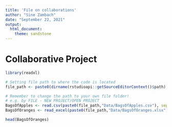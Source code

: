 ```yaml
---
title: 'File on collaborations'
author: "Sine Zambach"
date: "September 22, 2021"
output: 
  html_document:
    theme: sandstone
---
```


# Collaborative Project

```r
library(readxl)

# Setting file path to where the code is located
file_path <- paste0(dirname(rstudioapi::getSourceEditorContext()$path), "/")


```

```r

# Remember to change the path to your own file folder! 
# e.g. by FILE - NEW PROJECT/OPEN PROJECT
BagsOfApples <- read.csv(paste0(file_path,"Data/BagsOfApples.csv"), sep=";")
BagsOfOranges <- read_excel(paste0(file_path,"Data/BagsOfOranges.xlsx"))

head(BagsOfOranges)

```
